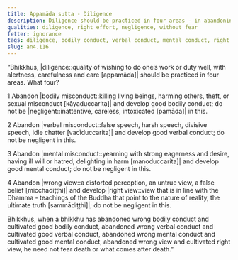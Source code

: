 ```yaml
---
title: Appamāda sutta - Diligence
description: Diligence should be practiced in four areas - in abandoning bodily, verbal, and mental misconduct, and wrong view.
qualities: diligence, right effort, negligence, without fear
fetter: ignorance
tags: diligence, bodily conduct, verbal conduct, mental conduct, right view, wrong view, an, an4
slug: an4.116
---
```


“Bhikkhus, |diligence::quality of wishing to do one’s work or duty well, with alertness, carefulness and care [appamāda]| should be practiced in four areas. What four?

1 Abandon |bodily misconduct::killing living beings, harming others, theft, or sexual misconduct [kāyaduccarita]| and develop good bodily conduct; do not be |negligent::inattentive, careless, intoxicated [pamāda]| in this.

2 Abandon |verbal misconduct::false speech, harsh speech, divisive speech, idle chatter [vacīduccarita]| and develop good verbal conduct; do not be negligent in this.

3 Abandon |mental misconduct::yearning with strong eagerness and desire, having ill will or hatred, delighting in harm [manoduccarita]| and develop good mental conduct; do not be negligent in this.

4 Abandon |wrong view::a distorted perception, an untrue view, a false belief [micchādiṭṭhi]| and develop |right view::view that is in line with the Dhamma - teachings of the Buddha that point to the nature of reality, the ultimate truth [sammādiṭṭhi]|; do not be negligent in this.

Bhikkhus, when a bhikkhu has abandoned wrong bodily conduct and cultivated good bodily conduct, abandoned wrong verbal conduct and cultivated good verbal conduct, abandoned wrong mental conduct and cultivated good mental conduct, abandoned wrong view and cultivated right view, he need not fear death or what comes after death.”